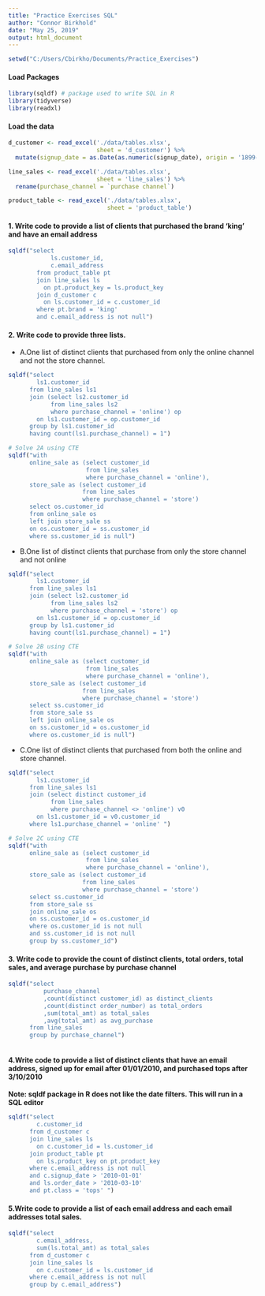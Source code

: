 ```yaml
---
title: "Practice Exercises SQL"
author: "Connor Birkhold"
date: "May 25, 2019"
output: html_document
---
```


```r
setwd("C:/Users/Cbirkho/Documents/Practice_Exercises")
```


#### Load Packages
```r
library(sqldf) # package used to write SQL in R
library(tidyverse)
library(readxl)

```

#### Load the data
```r
d_customer <- read_excel('./data/tables.xlsx',
                         sheet = 'd_customer') %>% 
  mutate(signup_date = as.Date(as.numeric(signup_date), origin = '1899-12-30'))

line_sales <- read_excel('./data/tables.xlsx',
                         sheet = 'line_sales') %>% 
  rename(purchase_channel = `purchase channel`)

product_table <- read_excel('./data/tables.xlsx',
                            sheet = 'product_table')

```

#### 1. Write code to provide a list of clients that purchased the brand 'king' and have an email address
```r
sqldf("select 
            ls.customer_id, 
            c.email_address
        from product_table pt 
        join line_sales ls 
          on pt.product_key = ls.product_key
        join d_customer c 
          on ls.customer_id = c.customer_id
        where pt.brand = 'king'
        and c.email_address is not null")


```

#### 2. Write code to provide three lists.  

* A.One list of distinct clients that purchased from only the online channel and not the store channel.
```r
sqldf("select 
        ls1.customer_id 
      from line_sales ls1 
      join (select ls2.customer_id 
            from line_sales ls2 
            where purchase_channel = 'online') op 
        on ls1.customer_id = op.customer_id
      group by ls1.customer_id
      having count(ls1.purchase_channel) = 1")

# Solve 2A using CTE
sqldf("with
      online_sale as (select customer_id
                      from line_sales
                      where purchase_channel = 'online'),
      store_sale as (select customer_id
                     from line_sales
                     where purchase_channel = 'store')
      select os.customer_id
      from online_sale os
      left join store_sale ss 
      on os.customer_id = ss.customer_id
      where ss.customer_id is null")

```

* B.One list of distinct clients that purchase from only the store channel and not online
```r
sqldf("select 
        ls1.customer_id 
      from line_sales ls1 
      join (select ls2.customer_id 
            from line_sales ls2 
            where purchase_channel = 'store') op 
        on ls1.customer_id = op.customer_id
      group by ls1.customer_id 
      having count(ls1.purchase_channel) = 1") 

# Solve 2B using CTE
sqldf("with
      online_sale as (select customer_id
                      from line_sales
                      where purchase_channel = 'online'),
      store_sale as (select customer_id
                     from line_sales
                     where purchase_channel = 'store')
      select ss.customer_id
      from store_sale ss
      left join online_sale os 
      on ss.customer_id = os.customer_id
      where os.customer_id is null")

```

* C.One list of distinct clients that purchased from both the online and store channel.
```r
sqldf("select 
        ls1.customer_id 
      from line_sales ls1
      join (select distinct customer_id 
            from line_sales 
            where purchase_channel <> 'online') v0 
        on ls1.customer_id = v0.customer_id
      where ls1.purchase_channel = 'online' ")

# Solve 2C using CTE
sqldf("with
      online_sale as (select customer_id
                      from line_sales
                      where purchase_channel = 'online'),
      store_sale as (select customer_id
                     from line_sales
                     where purchase_channel = 'store')
      select ss.customer_id
      from store_sale ss
      join online_sale os 
      on ss.customer_id = os.customer_id
      where os.customer_id is not null
      and ss.customer_id is not null
      group by ss.customer_id")

```

#### 3. Write code to provide the count of distinct clients, total orders, total sales, and average purchase by purchase channel
```r

sqldf("select 
          purchase_channel
          ,count(distinct customer_id) as distinct_clients
          ,count(distinct order_number) as total_orders
          ,sum(total_amt) as total_sales
          ,avg(total_amt) as avg_purchase
      from line_sales 
      group by purchase_channel")



```

#### 4.Write code to provide a list of distinct clients that have an email address, signed up for email after 01/01/2010, and purchased tops after 3/10/2010
**Note: sqldf package in R does not like the date filters. This will run in a SQL editor**
```r


sqldf("select 
        c.customer_id
      from d_customer c
      join line_sales ls 
        on c.customer_id = ls.customer_id
      join product_table pt
        on ls.product_key on pt.product_key
      where c.email_address is not null 
      and c.signup_date > '2010-01-01'
      and ls.order_date > '2010-03-10'
      and pt.class = 'tops' ")

```
#### 5.Write code to provide a list of each email address and each email addresses total sales.
```r


sqldf("select 
        c.email_address, 
        sum(ls.total_amt) as total_sales
      from d_customer c 
      join line_sales ls
        on c.customer_id = ls.customer_id
      where c.email_address is not null
      group by c.email_address")
```
